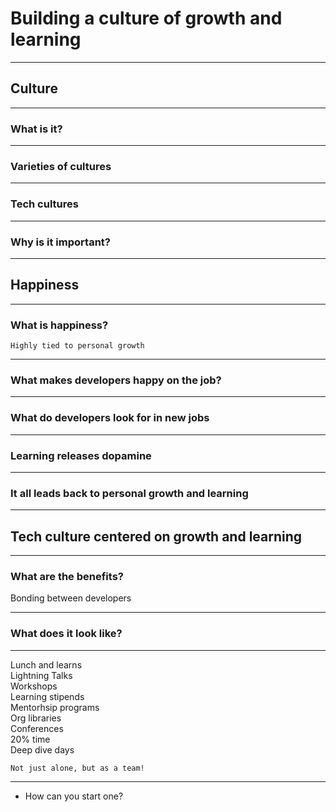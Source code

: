 

# Building a culture of growth and learning

---

## Culture

---

### What is it?

---

### Varieties of cultures

---

### Tech cultures

---

### Why is it important?

---

## Happiness

---

### What is happiness?

```notes
Highly tied to personal growth
```

---

### What makes developers happy on the job?

---

### What do developers look for in new jobs

---

### Learning releases dopamine

---

### It all leads back to personal growth and learning

---

## Tech culture centered on growth and learning

---

### What are the benefits?

<Appear>
  <div>Bonding between developers</div>
</Appear>

---

### What does it look like?

---

  <Appear>
    <div style={{padding: "10px"}}>Lunch and learns</div>
    <div style={{padding: "10px"}}>Lightning Talks</div>
    <div style={{padding: "10px"}}>Workshops</div>
    <div style={{padding: "10px"}}>Learning stipends</div>
    <div style={{padding: "10px"}}>Mentorhsip programs</div>
    <div style={{padding: "10px"}}>Org libraries</div>
    <div style={{padding: "10px"}}>Conferences</div>
    <div style={{padding: "10px"}}>20% time</div>
    <div style={{padding: "10px"}}>Deep dive days</div>
  </Appear>

```notes
Not just alone, but as a team!
```

---

* How can you start one?
